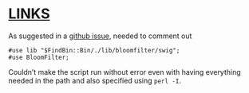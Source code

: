 # [LINKS](https://github.com/bcgsc/LINKS)

As suggested in a [github issue](https://github.com/bcgsc/LINKS/issues/15), needed to comment out 
```
#use lib "$FindBin::Bin/./lib/bloomfilter/swig";
#use BloomFilter;
```
Couldn't make the script run without error even with having everything needed in the path and also specified using `perl -I`.
